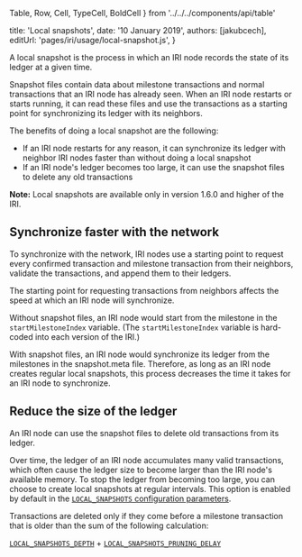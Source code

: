 
Table,
Row,
Cell,
TypeCell,
BoldCell
} from '../../../components/api/table'

title: 'Local snapshots',
date: '10 January 2019',
authors: [jakubcech],
editUrl: 'pages/iri/usage/local-snapshot.js',
}


A local snapshot is the process in which an IRI node records the state of its ledger at a given time.

Snapshot files contain data about milestone transactions and normal transactions that an IRI node has already seen. When an IRI node restarts or starts running, it can read these files and use the transactions as a starting point for synchronizing its ledger with its neighbors.

The benefits of doing a local snapshot are the following:

- If an IRI node restarts for any reason, it can synchronize its ledger with neighbor IRI nodes faster than without doing a local snapshot
- If an IRI node's ledger becomes too large, it can use the snapshot files to delete any old transactions

**Note:** Local snapshots are available only in version 1.6.0 and higher of the IRI.

## Synchronize faster with the network

To synchronize with the network, IRI nodes use a starting point to request every confirmed transaction and milestone transaction from their neighbors, validate the transactions, and append them to their ledgers.

The starting point for requesting transactions from neighbors affects the speed at which an IRI node will synchronize.

Without snapshot files, an IRI node would start from the milestone in the `startMilestoneIndex` variable. (The `startMilestoneIndex` variable is hard-coded into each version of the IRI.)

With snapshot files, an IRI node would synchronize its ledger from the milestones in the snapshot.meta file. Therefore, as long as an IRI node creates regular local snapshots, this process decreases the time it takes for an IRI node to synchronize.

## Reduce the size of the ledger

An IRI node can use the snapshot files to delete old transactions from its ledger.

Over time, the ledger of an IRI node accumulates many valid transactions, which often cause the ledger size to become larger than the IRI node's available memory. To stop the ledger from becoming too large, you can choose to create local snapshots at regular intervals. This option is enabled by default in the [`LOCAL_SNAPSHOTS` configuration parameters](/introduction/iri/usage/configuration).

Transactions are deleted only if they come before a milestone transaction that is older than the sum of the following calculation:

[`LOCAL_SNAPSHOTS_DEPTH`](/introduction/iri/usage/configuration) +
[`LOCAL_SNAPSHOTS_PRUNING_DELAY`](/introduction/iri/usage/configuration)
